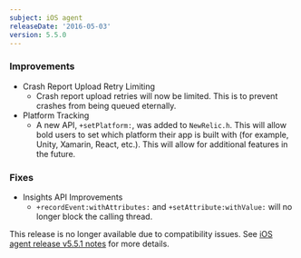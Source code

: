 ```yaml
---
subject: iOS agent
releaseDate: '2016-05-03'
version: 5.5.0
---
```


### Improvements

* Crash Report Upload Retry Limiting
  * Crash report upload retries will now be limited. This is to prevent crashes from being queued eternally.
* Platform Tracking
  * A new API, `+setPlatform:`, was added to `NewRelic.h`. This will allow bold users to set which platform their app is built with (for example, Unity, Xamarin, React, etc.). This will allow for additional features in the future.

### Fixes

* Insights API Improvements
  * `+recordEvent:withAttributes:` and `+setAttribute:withValue:` will no longer block the calling thread.

This release is no longer available due to compatibility issues. See [iOS agent release v5.5.1 notes](/docs/release-notes/mobile-release-notes/ios-release-notes/ios-agent-551) for more details.
